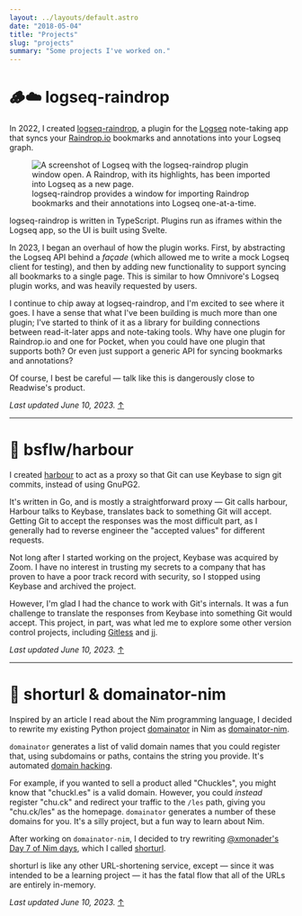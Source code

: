 ```yaml
---
layout: ../layouts/default.astro
date: "2018-05-04"
title: "Projects"
slug: "projects"
summary: "Some projects I've worked on."
---
```



# 🪵☁️ logseq-raindrop

In 2022, I created [logseq-raindrop](https://github.com/phildenhoff/logseq-raindrop),
a plugin for the [Logseq](https://logseq.com/) note-taking app that syncs your
[Raindrop.io](https://raindrop.io/) bookmarks and annotations into your Logseq
graph.

<figure>
  <img
    src="/assets/projects/logseq-raindrop/page-with-sidebar.jpg"
    alt="A screenshot of Logseq with the logseq-raindrop plugin window open. A Raindrop, with its highlights, has been imported into Logseq as a new page."
  />
  <figcaption>
    logseq-raindrop provides a window for importing Raindrop bookmarks and their
    annotations into Logseq one-at-a-time.
  </figcaption>
</figure>

logseq-raindrop is written in TypeScript.
Plugins run as iframes within the Logseq app, so the UI is built using Svelte.

In 2023, I began an overhaul of how the plugin works. First, by abstracting the
Logseq API behind a _façade_ (which allowed me to write a mock Logseq client for
testing), and then by adding new functionality to support syncing all bookmarks
to a single page.
This is similar to how Omnivore's Logseq plugin works, and was heavily requested
by users.

I continue to chip away at logseq-raindrop, and I'm excited to see where it
goes.
I have a sense that what I've been building is much more than one plugin; I've
started to think of it as a library for building connections between
read-it-later apps and note-taking tools.
Why have one plugin for Raindrop.io and one for Pocket, when you could have one
plugin that supports both?
Or even just support a generic API for syncing bookmarks and annotations?

Of course, I best be careful — talk like this is dangerously close to Readwise's
product.

_Last updated June 10, 2023._ [↑](#)

---

# 🌊 bsflw/harbour

I created [harbour](https://github.com/bsflw/harbour) to act as a proxy so that
Git can use Keybase to sign git commits, instead of using GnuPG2.

It's written in Go, and is mostly a straightforward proxy — Git calls harbour,
Harbour talks to Keybase, translates back to something Git will accept.
Getting Git to accept the responses was the most difficult part, as I generally
had to reverse engineer the "accepted values" for different requests.

Not long after I started working on the project, Keybase was acquired by Zoom.
I have no interest in trusting my secrets to a company that has proven to
have a poor track record with security, so I stopped using Keybase and archived
the project.

However, I'm glad I had the chance to work with Git's internals. It was a fun
challenge to translate the responses from Keybase into something Git would
accept. This project, in part, was what led me to explore some other version
control projects, including [Gitless](https://gitless.com/) and
[jj](https://github.com/martinvonz/jj).

_Last updated June 10, 2023._ [↑](#)

---

# 🔗 shorturl & domainator-nim

Inspired by an article I read about the Nim programming language, I decided to
rewrite my existing Python project
[domainator](https://github.com/phildenhoff/domainator) in
Nim as [domainator-nim](https://github.com/phildenhoff/domainator-nim).

`domainator` generates a list of valid domain names that you could register
that, using subdomains or paths, contains the string you provide. It's
automated [domain hacking](https://en.wikipedia.org/wiki/Domain_hack).

For example, if you wanted to sell a product alled "Chuckles", you might
know that "chuckl.es" is a valid domain.
However, you could _instead_ register
"chu.ck" and redirect your traffic to the `/les` path, giving you "chu.ck/les"
as the homepage.
`domainator` generates a number of these domains for you.
It's a silly project, but a fun way to learn about Nim.

After working on `domainator-nim`, I decided to try rewriting
[@xmonader's Day 7 of Nim days](https://xmonader.github.io/nimdays/day07_shorturl.html),
which I called [shorturl](https://github.com/phildenhoff/shorturl).

shorturl is like any other URL-shortening service, except — since it was
intended to be a learning project — it has the fatal flow that all of the URLs
are entirely in-memory.

_Last updated June 10, 2023._ [↑](#)
